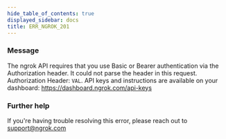 ```yaml
---
hide_table_of_contents: true
displayed_sidebar: docs
title: ERR_NGROK_201
---
```


### Message

The ngrok API requires that you use Basic or Bearer authentication via the Authorization header. It could not parse the header in this request. Authorization Header: `VAL`. API keys and instructions are available on your dashboard: https://dashboard.ngrok.com/api-keys

### Further help

If you're having trouble resolving this error, please reach out to [support@ngrok.com](mailto:support@ngrok.com?subject=Help%20with%20ERR_NGROK_201)
